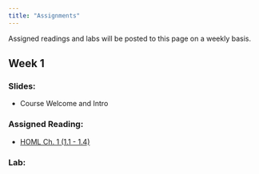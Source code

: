 ```yaml
---
title: "Assignments"
---
```


<p style="color: #ba5e00"> Assigned readings and labs will be posted to this page on a weekly basis.

</p>

## Week 1

### Slides:

-   Course Welcome and Intro

### Assigned Reading:

-   [HOML Ch. 1 (1.1 - 1.4)](https://bradleyboehmke.github.io/HOML/intro.html)

### Lab:

<!-- \### Assignment materials and dates -->

<!-- | Assignment materials | Assigned | Due date | -->

<!-- |----------------------|----------|----------| -->

<!-- | Link                 |          |          | -->

<!-- ###  -->
